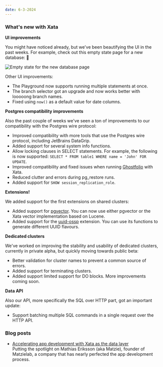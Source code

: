 ```yaml
---
date: 6-3-2024
---
```


### What's new with Xata

**UI improvements**

You might have noticed already, but we've been beautifying the UI in the past weeks. For example, check out this empty state page for a new database: 🤩

![Empty state for the new database page](/images/2024-06-03-empty-state.png)

Other UI improvements:

* The Playground now supports running multiple statements at once.
* The branch selector got an upgrade and now works better with looooong branch names.
* Fixed using `now()` as a default value for date columns.


**Postgres compatibility improvements**

Also the past couple of weeks we've seen a ton of improvements to our compatibility with the Postgres wire protocol:
  * Improved compatibility with more tools that use the Postgres wire protocol, including JetBrains DataGrip.
  * Added support for several system info functions.
  * Allow locking clauses in SELECT statements. For example, the following is now supported: `SELECT * FROM table1 WHERE name = 'John' FOR UPDATE`.
  * Improved compatibility and fixed issues when running [Ghostfolio](https://github.com/ghostfolio/ghostfolio) with Xata.
  * Reduced clutter and errors during pg_restore runs.
  * Added support for `SHOW session_replication_role`.

**Extensions!**

We added support for the first extensions on shared clusters:

* Added support for [pgvector](https://github.com/pgvector/pgvector). You can now use either pgvector or the Xata vector implementation based on Lucene.
* Added support for the [uuid-ossp](https://www.postgresql.org/docs/current/uuid-ossp.html) extension. You can use its functions to generate different UUID flavours.

**Dedicated clusters**

We've worked on improving the stability and usability of dedicated clusters, currently in private alpha, but quickly moving towards public beta:

* Better validation for cluster names to prevent a common source of errors.
* Added support for terminating clusters.
* Added support limited support for DO blocks. More improvements coming soon.

**Data API**

Also our API, more specifically the SQL over HTTP part, got an important update:

* Support batching multiple SQL commands in a single request over the HTTP API.


### Blog posts

- [Accelerating app development with Xata as the data layer](https://xata.io/blog/community-spotlight-accelerating-app-development)\
  Putting the spotlight on Mathias Eriksson (aka Matzie), founder of Matzielab, a company that has nearly perfected the app development process.
